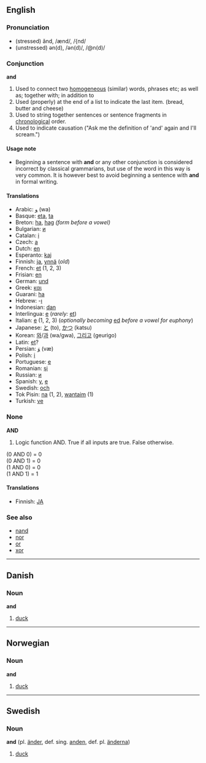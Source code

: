 ==English==

===Pronunciation===
*(stressed) ănd, /ænd/, /{nd/
*(unstressed) ən(d), /ən(d)/, /@n(d)/

===Conjunction===
'''and'''

# Used to connect two [[homogeneous]] (similar) words, phrases etc; as well as; together with; in addition to
# Used (properly) at the end of a list to indicate the last item. (bread, butter and cheese)
# Used to string together sentences or sentence fragments in [[chronological]] order.
# Used to indicate causation ("Ask me the definition of 'and' again and I'll scream.")

====Usage note====
*Beginning a sentence with '''and''' or any other conjunction is considered incorrect by classical grammarians, but use of the word in this way is very common.  It is however best to avoid beginning a sentence with '''and''' in formal writing.

====Translations====
*Arabic: [[و]] (wa)
*Basque: [[eta]], [[ta]]
*Breton: [[ha]], [[hag]] ''(form before a vowel)''
*Bulgarian: [[и]]
*Catalan: [[i]]
*Czech: [[a]]
*Dutch: [[en]]
*Esperanto: [[kaj]]
*Finnish: [[ja]], [[ynnä]] (''old'')
*French: [[et]] (1, 2, 3)
*Frisian: [[en]]
*German: [[und]]
*Greek: [[και]]
*Guarani: [[ha]]
*Hebrew: -[[ו]]
*Indonesian: [[dan]]
*Interlingua: [[e]] (''rarely:'' [[et]])
*Italian: [[e]] (1, 2, 3) (''optionally becoming'' [[ed]] ''before a vowel for euphony'')
*Japanese: [[と]] (to), [[かつ]] (katsu)
*Korean: [[와]]/[[과]] (wa/gwa), [[그리고]] (geurigo)
*Latin: [[et]]?
*Persian: [[وَ]] (væ)
*Polish: [[i]]
*Portuguese: [[e]]
*Romanian: [[şi]]
*Russian: [[и]]
*Spanish: [[y]], [[e]]
*Swedish: [[och]]
*Tok Pisin: [[na]] (1, 2), [[wantaim]] (1)
*Turkish: [[ve]]

===None===
'''AND'''
#Logic function AND. True if all inputs are true. False otherwise.

(0 AND 0) = 0<br>
(0 AND 1) = 0<br>
(1 AND 0) = 0<br>
(1 AND 1) = 1<br>

====Translations====

*Finnish: [[JA]]

===See also===
*[[nand]]
*[[nor]]
*[[or]]
*[[xor]]

----
==Danish==
===Noun===
'''and'''

#[[duck]]

----
==Norwegian==
===Noun===
'''and'''

#[[duck]]

----
==Swedish==
===Noun===
'''and''' (pl. [[änder]], def. sing. [[anden]], def. pl. [[änderna]])

#[[duck]]